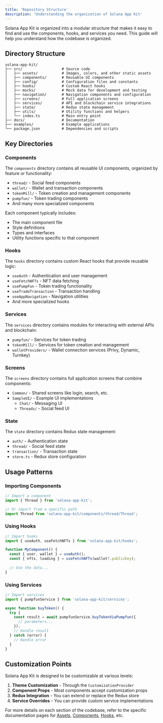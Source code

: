 ```yaml
---
title: 'Repository Structure'
description: 'Understanding the organization of Solana App Kit'
---
```


Solana App Kit is organized into a modular structure that makes it easy to find and use the components, hooks, and services you need. This guide will help you understand how the codebase is organized.

## Directory Structure

```
solana-app-kit/
├── src/                  # Source code
│   ├── assets/           # Images, colors, and other static assets
│   ├── components/       # Reusable UI components
│   ├── config/           # Configuration files and constants
│   ├── hooks/            # Custom React hooks
│   ├── mocks/            # Mock data for development and testing
│   ├── navigation/       # Navigation components and configuration
│   ├── screens/          # Full application screens
│   ├── services/         # API and blockchain service integrations
│   ├── state/            # Redux state management
│   ├── utils/            # Utility functions and helpers
│   └── index.ts          # Main entry point
├── docs/                 # Documentation
├── examples/             # Example applications
└── package.json          # Dependencies and scripts
```

## Key Directories

### Components

The `components` directory contains all reusable UI components, organized by feature or functionality:

- `thread/` - Social feed components
- `wallet/` - Wallet and transaction components
- `tokenMill/` - Token creation and management components
- `pumpfun/` - Token trading components
- And many more specialized components

Each component typically includes:
- The main component file
- Style definitions
- Types and interfaces
- Utility functions specific to that component

### Hooks

The `hooks` directory contains custom React hooks that provide reusable logic:

- `useAuth` - Authentication and user management
- `useFetchNFTs` - NFT data fetching
- `usePumpFun` - Token trading functionality
- `useTradeTransaction` - Transaction handling
- `useAppNavigation` - Navigation utilities
- And more specialized hooks

### Services

The `services` directory contains modules for interacting with external APIs and blockchain:

- `pumpfun/` - Services for token trading
- `tokenMill/` - Services for token creation and management
- `walletProviders/` - Wallet connection services (Privy, Dynamic, Turnkey)

### Screens

The `screens` directory contains full application screens that combine components:

- `Common/` - Shared screens like login, search, etc.
- `SampleUI/` - Example UI implementations
  - `Chat/` - Messaging UI
  - `Threads/` - Social feed UI

### State

The `state` directory contains Redux state management:

- `auth/` - Authentication state
- `thread/` - Social feed state
- `transaction/` - Transaction state
- `store.ts` - Redux store configuration

## Usage Patterns

### Importing Components

```jsx
// Import a component
import { Thread } from 'solana-app-kit';

// Or import from a specific path
import Thread from 'solana-app-kit/components/thread/Thread';
```

### Using Hooks

```jsx
// Import hooks
import { useAuth, useFetchNFTs } from 'solana-app-kit/hooks';

function MyComponent() {
  const { user, wallet } = useAuth();
  const { nfts, loading } = useFetchNFTs(wallet?.publicKey);
  
  // Use the data...
}
```

### Using Services

```jsx
// Import services
import { pumpfunService } from 'solana-app-kit/services';

async function buyToken() {
  try {
    const result = await pumpfunService.buyTokenViaPumpfun({
      // parameters...
    });
    // Handle result
  } catch (error) {
    // Handle error
  }
}
```

## Customization Points

Solana App Kit is designed to be customizable at various levels:

1. **Theme Customization** - Through the `CustomizationProvider`
2. **Component Props** - Most components accept customization props
3. **Redux Integration** - You can extend or replace the Redux store
4. **Service Overrides** - You can provide custom service implementations

For more details on each section of the codebase, refer to the specific documentation pages for [Assets](./assets), [Components](./components), [Hooks](./hooks), etc.